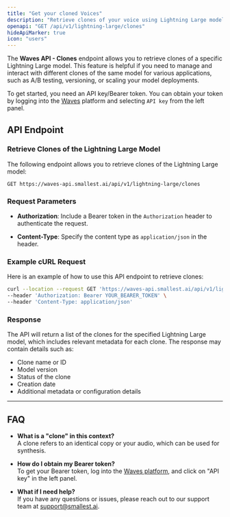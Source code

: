 ```yaml
---
title: "Get your cloned Voices"
description: "Retrieve clones of your voice using Lightning Large model from the Waves API"
openapi: "GET /api/v1/lightning-large/clones"
hideApiMarker: true
icon: "users"
---
```


The **Waves API - Clones** endpoint allows you to retrieve clones of a specific Lightning Large model. This feature is helpful if you need to manage and interact with different clones of the same model for various applications, such as A/B testing, versioning, or scaling your model deployments.

To get started, you need an API key/Bearer token. You can obtain your token by logging into the [Waves](https://waves.smallest.ai) platform and selecting `API key` from the left panel.

## API Endpoint

### **Retrieve Clones of the Lightning Large Model**

The following endpoint allows you to retrieve clones of the Lightning Large model:

```
GET https://waves-api.smallest.ai/api/v1/lightning-large/clones
```

### **Request Parameters**

- **Authorization**: Include a Bearer token in the `Authorization` header to authenticate the request.
  
- **Content-Type**: Specify the content type as `application/json` in the header.

### **Example cURL Request**

Here is an example of how to use this API endpoint to retrieve clones:

```bash
curl --location --request GET 'https://waves-api.smallest.ai/api/v1/lightning-large/clones' \
--header 'Authorization: Bearer YOUR_BEARER_TOKEN' \
--header 'Content-Type: application/json'
```

### **Response**

The API will return a list of the clones for the specified Lightning Large model, which includes relevant metadata for each clone. The response may contain details such as:

- Clone name or ID
- Model version
- Status of the clone
- Creation date
- Additional metadata or configuration details

---

## FAQ

- **What is a "clone" in this context?**  
  A clone refers to an identical copy or your audio, which can be used for synthesis.

- **How do I obtain my Bearer token?**  
  To get your Bearer token, log into the [Waves platform](https://waves.smallest.ai), and click on "API key" in the left panel.

- **What if I need help?**  
  If you have any questions or issues, please reach out to our support team at [support@smallest.ai](mailto:support@smallest.ai).

